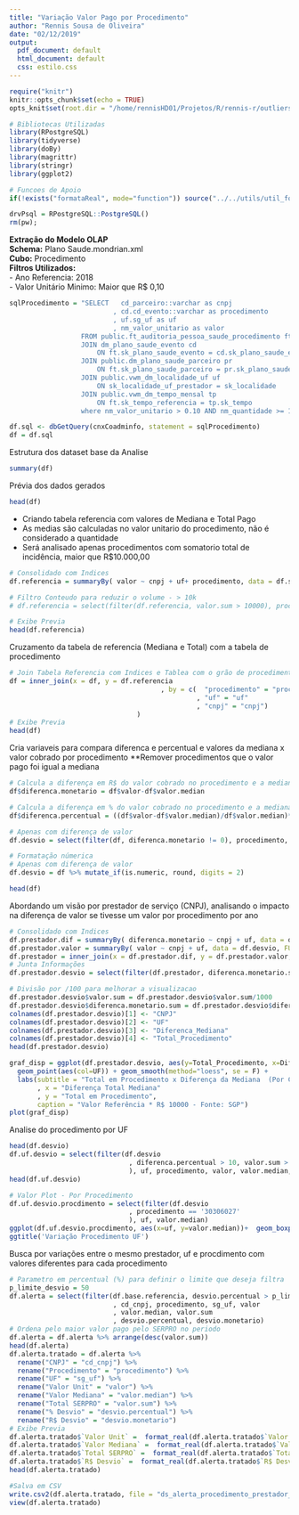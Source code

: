 ```yaml
---
title: "Variação Valor Pago por Procedimento"
author: "Rennis Sousa de Oliveira"
date: "02/12/2019"
output:
  pdf_document: default
  html_document: default
  css: estilo.css
---
```


```r
require("knitr")
knitr::opts_chunk$set(echo = TRUE)
opts_knit$set(root.dir = "/home/rennisHD01/Projetos/R/rennis-r/outliers/procedimento")

# Bibliotecas Utilizadas
library(RPostgreSQL)
library(tidyverse)
library(doBy)
library(magrittr)
library(stringr)
library(ggplot2)

# Funcoes de Apoio
if(!exists("formataReal", mode="function")) source("../../utils/util_formatacao.R")
```


```r
drvPsql = RPostgreSQL::PostgreSQL()
rm(pw);
```

**Extração do Modelo OLAP**  
**Schema:** Plano Saude.mondrian.xml  
**Cubo:** Procedimento  
**Filtros Utilizados:**  
  - Ano Referencia: 2018  
  - Valor Unitário Minimo: Maior que R$ 0,10  
  
```r
sqlProcedimento = "SELECT   cd_parceiro::varchar as cnpj
                          , cd.cd_evento::varchar as procedimento
                          , uf.sg_uf as uf
                          , nm_valor_unitario as valor
                  FROM public.ft_auditoria_pessoa_saude_procedimento ft
                  JOIN dm_plano_saude_evento cd 
                      ON ft.sk_plano_saude_evento = cd.sk_plano_saude_evento
                  JOIN public.dm_plano_saude_parceiro pr 
                      ON ft.sk_plano_saude_parceiro = pr.sk_plano_saude_parceiro
                  JOIN public.vwm_dm_localidade_uf uf 
                      ON sk_localidade_uf_prestador = sk_localidade
                  JOIN public.vwm_dm_tempo_mensal tp 
                      ON ft.sk_tempo_referencia = tp.sk_tempo
                  where nm_valor_unitario > 0.10 AND nm_quantidade >= 1 AND tp.ano = 2018"

df.sql <- dbGetQuery(cnxCoadminfo, statement = sqlProcedimento)
df = df.sql
```

Estrutura dos dataset base da Analise  

```r
summary(df)
```

Prévia dos dados gerados  

```r
head(df)
```

 * Criando tabela referencia com valores de Mediana e Total Pago  
 * As medias são calculadas no valor unitario do procedimento, não é considerado a quantidade
 * Será analisado apenas procedimentos com somatorio total de incidência, maior que R$10.000,00
 
```r
# Consolidado com Indices
df.referencia = summaryBy( valor ~ cnpj + uf+ procedimento, data = df.sql, FUN = list(median, sum))

# Filtro Conteudo para reduzir o volume - > 10k
# df.referencia = select(filter(df.referencia, valor.sum > 10000), procedimento, cnpj, uf,  valor.median, valor.sum)

# Exibe Previa
head(df.referencia)
```

Cruzamento da tabela de referencia (Mediana e Total) com a tabela de procedimento  

```r
# Join Tabela Referencia com Indices e Tablea com o grão de procedimentos
df = inner_join(x = df, y = df.referencia
                                      , by = c(  "procedimento" = "procedimento"
                                               , "uf" = "uf"
                                               , "cnpj" = "cnpj")
                                )
# Exibe Previa
head(df)
```

Cria variaveis para compara diferenca e percentual e valores da mediana x valor cobrado por procedimento
**Remover procedimentos que o valor pago foi igual a mediana

```r
# Calcula a diferença em R$ do valor cobrado no procedimento e a mediana
df$diferenca.monetario = df$valor-df$valor.median

# Calcula a diferença em % do valor cobrado no procedimento e a mediana
df$diferenca.percentual = ((df$valor-df$valor.median)/df$valor.median)*100

# Apenas com diferença de valor
df.desvio = select(filter(df, diferenca.monetario != 0), procedimento, cnpj, uf, valor, valor.median, valor.sum, diferenca.monetario, diferenca.percentual)

# Formatação númerica
# Apenas com diferença de valor
df.desvio = df %>% mutate_if(is.numeric, round, digits = 2)

head(df)
```


Abordando um visão por prestador de serviço (CNPJ), analisando o impacto na diferença de valor se tivesse um valor por procedimento por ano
```r
# Consolidado com Indices
df.prestador.dif = summaryBy( diferenca.monetario ~ cnpj + uf, data = df.desvio, FUN = list(sum))
df.prestador.valor = summaryBy( valor ~ cnpj + uf, data = df.desvio, FUN = list(sum))
df.prestador = inner_join(x = df.prestador.dif, y = df.prestador.valor, by = c("uf" = "uf", "cnpj" = "cnpj"))
# Junta Informações
df.prestador.desvio = select(filter(df.prestador, diferenca.monetario.sum > 30000), cnpj, uf, diferenca.monetario.sum, valor.sum)

# Divisão por /100 para melhorar a visualizacao
df.prestador.desvio$valor.sum = df.prestador.desvio$valor.sum/1000
df.prestador.desvio$diferenca.monetario.sum = df.prestador.desvio$diferenca.monetario.sum/1000
colnames(df.prestador.desvio)[1] <- "CNPJ"
colnames(df.prestador.desvio)[2] <- "UF"
colnames(df.prestador.desvio)[3] <- "Diferenca_Mediana"
colnames(df.prestador.desvio)[4] <- "Total_Procedimento"
head(df.prestador.desvio)  

graf_disp = ggplot(df.prestador.desvio, aes(y=Total_Procedimento, x=Diferenca_Mediana)) +
  geom_point(aes(col=UF)) + geom_smooth(method="loess", se = F) +
  labs(subtitle = "Total em Procedimento x Diferença da Mediana  (Por CNPJ x UF) "
       , x = "Diferença Total Mediana"
       , y = "Total em Procedimento",
       caption = "Valor Referência * R$ 10000 - Fonte: SGP")
plot(graf_disp)
```


Analise do procedimento por UF
```r
head(df.desvio)
df.uf.desvio = select(filter(df.desvio
                              , diferenca.percentual > 10, valor.sum > 10000
                              ), uf, procedimento, valor, valor.median, valor.sum, diferenca.monetario, diferenca.percentual)
head(df.uf.desvio)

# Valor Plot - Por Procedimento
df.uf.desvio.procdimento = select(filter(df.desvio
                              , procedimento == '30306027'
                              ), uf, valor.median)
ggplot(df.uf.desvio.procdimento, aes(x=uf, y=valor.median))+  geom_boxplot() + 
ggtitle('Variação Procedimento UF')
```


Busca por variações entre o mesmo prestador, uf e procdimento com valores diferentes para cada procedimento

```r
# Parametro em percentual (%) para definir o limite que deseja filtra
p_limite_desvio = 50
df.alerta = select(filter(df.base.referencia, desvio.percentual > p_limite_desvio)
                          , cd_cnpj, procedimento, sg_uf, valor
                          , valor.median, valor.sum
                          , desvio.percentual, desvio.monetario)
# Ordena pelo maior valor pago pelo SERPRO no periodo
df.alerta = df.alerta %>% arrange(desc(valor.sum))
head(df.alerta)
df.alerta.tratado = df.alerta %>%
  rename("CNPJ" = "cd_cnpj") %>%
  rename("Procedimento" = "procedimento") %>%
  rename("UF" = "sg_uf") %>%
  rename("Valor Unit" = "valor") %>%
  rename("Valor Mediana" = "valor.median") %>%
  rename("Total SERPRO" = "valor.sum") %>%
  rename("% Desvio" = "desvio.percentual") %>%
  rename("R$ Desvio" = "desvio.monetario")
# Exibe Previa
df.alerta.tratado$`Valor Unit` =  format_real(df.alerta.tratado$`Valor Unit`)
df.alerta.tratado$`Valor Mediana` =  format_real(df.alerta.tratado$`Valor Mediana`)
df.alerta.tratado$`Total SERPRO` =  format_real(df.alerta.tratado$`Total SERPRO`)
df.alerta.tratado$`R$ Desvio` =  format_real(df.alerta.tratado$`R$ Desvio`)
head(df.alerta.tratado)

#Salva em CSV
write.csv2(df.alerta.tratado, file = "ds_alerta_procedimento_prestador_uf.csv");
view(df.alerta.tratado)
```




